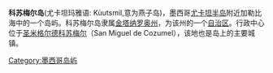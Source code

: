 {{expand|time=2016-04-20T15:46:17+00:00}}
{{unreferenced|time=2016-04-20T15:46:17+00:00}}
{{Infobox islands
| name             = 科苏梅尔岛
| image name       = Isla cozumel April17-2001-crop.jpg
| image caption    = 科苏梅尔岛的卫星图像，2001年
| image size       = 150px
| locator map      = Cozumel en Quintana Roo.svg
| native name      = Kùutsmil
| native name link =
| nickname         = Cuzamil
| location         = [[加勒比海|加勒比海]]
| coordinates      = {{Coord|20|25|N|86|55|W|region:MX-ROO_type:isle_scale:500000|display=inline,title}}
| archipelago      =
| total islands    = 2
| major islands    =
| area_km2         = 647.33
| highest mount    = 14
| elevation_m      = 
| country          = 墨西哥
| country admin divisions title     = [[墨西哥行政区划|州]]
| country admin divisions           = [[金塔纳罗奥州|金塔纳罗奥州]]
| country admin divisions title 1   = ''[[自治区_(墨西哥)|自治区]]'' 
| country admin divisions 1         = 科苏梅尔
| country admin divisions title 2   =
| country admin divisions 2         =
| country capital city              =
| country largest city              = [[圣米格尔德科苏梅尔|圣米格尔德科苏梅尔]]
| country largest city population   = 77236
| country leader title              = 自治区长
| country leader name               = Juan Carlos González Hernández 
| population as of        = 2011
| population         = 100.000
| density_km2      = 113.07
| ethnic groups    = [[玛雅人|玛雅人]]
| website          = [http://www.cozumel.gob.mx/ Government website]
| additional info  = '''[[时区|时区]]''' [[Coordinated_Universal_Time|UTC]] –6
}}'''科苏梅尔岛'''(尤卡坦玛雅语: Kùutsmil,意为燕子岛)，墨西哥[[尤卡坦半岛|尤卡坦半岛]]附近加勒比海中的一个岛屿。科苏梅尔岛隶属[[金塔纳罗奥州|金塔纳罗奥州]]，为该州的一个[[金塔纳罗奥州行政区划|自治区]]。行政中心位于[[圣米格尔德科苏梅尔|圣米格尔德科苏梅尔]]（San Miguel de Cozumel），该地也是岛上的主要城镇。


[[Category:墨西哥岛屿|Category:墨西哥岛屿]]